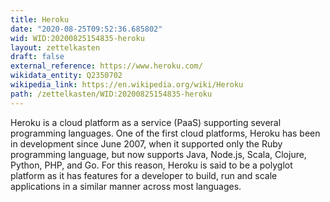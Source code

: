 ```yaml
---
title: Heroku
date: "2020-08-25T09:52:36.685802"
wid: WID:20200825154835-heroku
layout: zettelkasten
draft: false
external_reference: https://www.heroku.com/
wikidata_entity: Q2350702
wikipedia_link: https://en.wikipedia.org/wiki/Heroku
path: /zettelkasten/WID:20200825154835-heroku
---
```


Heroku is a cloud platform as a service (PaaS) supporting several
programming languages. One of the first cloud platforms, Heroku has been
in development since June 2007, when it supported only the Ruby
programming language, but now supports Java, Node.js, Scala, Clojure,
Python, PHP, and Go. For this reason, Heroku is said to be a polyglot
platform as it has features for a developer to build, run and scale
applications in a similar manner across most languages.
